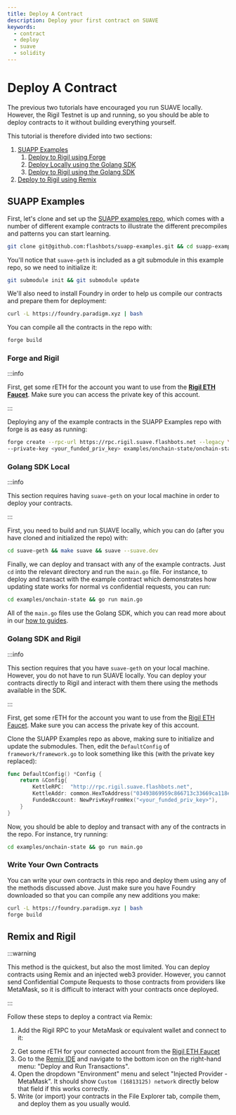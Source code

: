 ```yaml
---
title: Deploy A Contract
description: Deploy your first contract on SUAVE
keywords:
  - contract
  - deploy
  - suave
  - solidity
---
```



# Deploy A Contract

The previous two tutorials have encouraged you run SUAVE locally. However, the Rigil Testnet is up and running, so you should be able to deploy contracts to it without building everything yourself.

This tutorial is therefore divided into two sections:

1. [SUAPP Examples](#suapp-examples)
    1. [Deploy to Rigil using Forge](#forge-and-rigil)
    2. [Deploy Locally using the Golang SDK](#golang-sdk-local)
    3. [Deploy to Rigil using the Golang SDK](#golang-sdk-and-rigil)
2. [Deploy to Rigil using Remix](#remix-and-rigil)

## SUAPP Examples

First, let's clone and set up the [SUAPP examples repo](https://github.com/flashbots/suapp-examples/), which comes with a number of different example contracts to illustrate the different precompiles and patterns you can start learning.

```bash
git clone git@github.com:flashbots/suapp-examples.git && cd suapp-examples
```

You'll notice that `suave-geth` is included as a git submodule in this example repo, so we need to initialize it:

```bash
git submodule init && git submodule update
```

We'll also need to install Foundry in order to help us compile our contracts and prepare them for deployment:

```bash
curl -L https://foundry.paradigm.xyz | bash
```

You can compile all the contracts in the repo with:

```bash
forge build
```

### Forge and Rigil

:::info

First, get some rETH for the account you want to use from the **[Rigil ETH Faucet](https://faucet.rigil.suave.flashbots.net)**. Make sure you can access the private key of this account.

:::

Deploying any of the example contracts in the SUAPP Examples repo with forge is as easy as running:

```bash
forge create --rpc-url https://rpc.rigil.suave.flashbots.net --legacy \
--private-key <your_funded_priv_key> examples/onchain-state/onchain-state.sol:OnChainState
```

### Golang SDK Local

:::info

This section requires having `suave-geth` on your local machine in order to deploy your contracts.

:::

First, you need to build and run SUAVE locally, which you can do (after you have cloned and initialized the repo) with:

```bash 
cd suave-geth && make suave && suave --suave.dev
```

Finally, we can deploy and transact with any of the example contracts. Just `cd` into the relevant directory and run the `main.go` file. For instance, to deploy and transact with the example contract which demonstrates how updating state works for normal vs confidential requests, you can run:

```bash
cd examples/onchain-state && go run main.go
```

All of the `main.go` files use the Golang SDK, which you can read more about in our [how to guides](/explanations/golang-sdk).

### Golang SDK and Rigil

:::info

This section requires that you have `suave-geth` on your local machine. However, you do not have to run SUAVE locally. You can deploy your contracts directly to Rigil and interact with them there using the methods available in the SDK.

:::

First, get some rETH for the account you want to use from the [Rigil ETH Faucet](https://faucet.rigil.suave.flashbots.net). Make sure you can access the private key of this account.

Clone the SUAPP Examples repo as above, making sure to initialize and update the submodules. Then, edit the `DefaultConfig` of `framework/framework.go` to look something like this (with the private key replaced):

```go
func DefaultConfig() *Config {
	return &Config{
		KettleRPC:  "http://rpc.rigil.suave.flashbots.net",
		KettleAddr: common.HexToAddress("03493869959c866713c33669ca118e774a30a0e5"),
		FundedAccount: NewPrivKeyFromHex("<your_funded_priv_key>"),
	}
}
```

Now, you should be able to deploy and transact with any of the contracts in the repo. For instance, try running:

```bash
cd examples/onchain-state && go run main.go
```

### Write Your Own Contracts

You can write your own contracts in this repo and deploy them using any of the methods discussed above. Just make sure you have Foundry downloaded so that you can compile any new additions you make:

```bash
curl -L https://foundry.paradigm.xyz | bash
forge build
```

## Remix and Rigil

:::warning

This method is the quickest, but also the most limited. You can deploy contracts using Remix and an injected web3 provider. However, you cannot send Confidential Compute Requests to those contracts from providers like MetaMask, so it is difficult to interact with your contracts once deployed.

:::

Follow these steps to deploy a contract via Remix:

1. Add the Rigil RPC to your MetaMask or equivalent wallet and connect to it:

<RPCButton />

2. Get some rETH for your connected account from the [Rigil ETH Faucet](https://faucet.rigil.suave.flashbots.net)
3. Go to the [Remix IDE](http://remix.ethereum.org/) and navigate to the bottom icon on the right-hand menu: "Deploy and Run Transactions".
4. Open the dropdown "Environment" menu and select "Injected Provider - MetaMask". It should show `Custom (16813125) network` directly below that field if this works correctly.
5. Write (or import) your contracts in the File Explorer tab, compile them, and deploy them as you usually would.